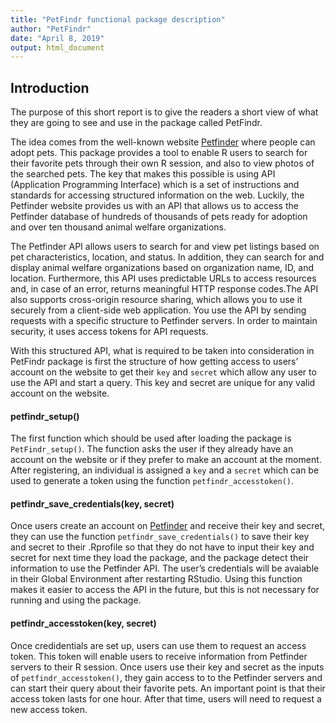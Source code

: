 ```yaml
---
title: "PetFindr functional package description"
author: "PetFindr"
date: "April 8, 2019"
output: html_document
---
```



## Introduction
The purpose of this short report is to give the readers a short view of what they are going to see and use in the package called PetFindr.\

The idea comes from the well-known website [Petfinder](https://www.petfinder.com/) where people can adopt pets. This package provides a tool to enable R users to search for their favorite pets through their own R session, and also to view photos of the searched pets. The key that makes this possible is using API (Application Programming Interface) which is a set of instructions and standards for accessing structured information on the web. Luckily, the Petfinder website provides us with an API that allows us to access the Petfinder database of hundreds of thousands of pets ready for adoption and over ten thousand animal welfare organizations. \

The Petfinder API allows users to search for and view pet listings based on pet characteristics, location, and status. In addition, they can search for and display animal welfare organizations based on organization name, ID, and location. Furthermore, this API uses predictable URLs to access resources and, in case of an error, returns meaningful HTTP response codes.The API also supports cross-origin resource sharing, which allows you to use it securely from a client-side web application. You use the API by sending requests with a specific structure to Petfinder servers. In order to maintain security, it uses access tokens for API requests.\

With this structured API, what is required to be taken into consideration in PetFindr package is first the structure of how getting access to users' account on the website to get their `key` and `secret` which allow any user to use the API and start a query. This key and secret are unique for any valid account on the website.


#### petfindr_setup()
The first function which should be used after loading the package is `PetFindr_setup()`. The function asks the user if they already have an account on the website or if they prefer to make an account at the moment. After registering, an individual is assigned a `key` and a `secret` which can be used to generate a token using the function `petfindr_accesstoken()`. 


#### petfindr_save_credentials(key, secret)
Once users create an account on [Petfinder](https://www.petfinder.com/) and receive their key and secret, they can use the function `petfindr_save_credentials()` to save their key and secret to their .Rprofile so that they do not have to input their key and secret for next time they load the package, and the package detect their information to use the Petfinder API. The user's  credentials will be avaiable in their Global Environment after restarting RStudio. Using this function makes it easier to access the API in the future, but this is not necessary for running and using the package. 


#### petfindr_accesstoken(key, secret)
Once credidentials are set up, users can use them to request an access token. This token will enable users to receive information from Petfinder servers to their R session. Once users use their key and secret as the inputs of `petfindr_accesstoken()`, they gain access to to the Petfinder servers and can start their query about their favorite pets. An important point is that their access token lasts for one hour. After that time, users will need to request a new access token.\














